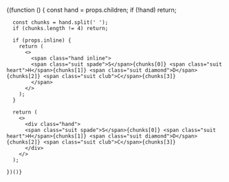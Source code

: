 ---
---


{(function () {
const hand = props.children;
if (!hand) return;

      const chunks = hand.split(' ');
      if (chunks.length != 4) return;

      if (props.inline) {
        return (
          <>
            <span class="hand inline">
            <span class="suit spade">S</span>{chunks[0]} <span class="suit heart">H</span>{chunks[1]} <span class="suit diamond">D</span>{chunks[2]} <span class="suit club">C</span>{chunks[3]}
            </span>
          </>
        );
      }

      return (
        <>
          <div class="hand">
          <span class="suit spade">S</span>{chunks[0]} <span class="suit heart">H</span>{chunks[1]} <span class="suit diamond">D</span>{chunks[2]} <span class="suit club">C</span>{chunks[3]}
          </div>
        </>
      );

    })()}
